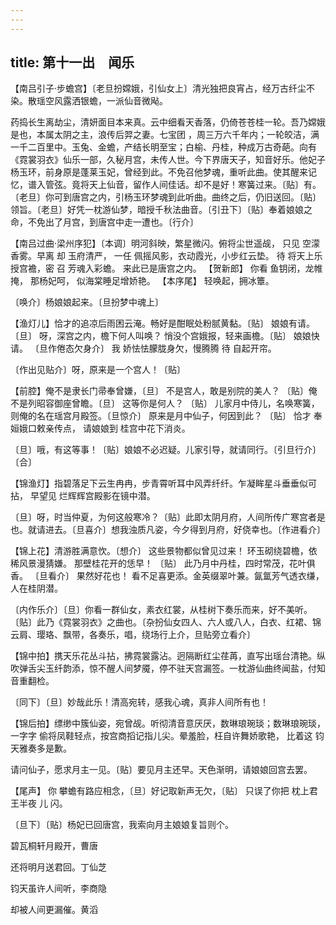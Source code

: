 ```yaml
---
---
---
```

title: 第十一出　闻乐
---



【南吕引子·步蟾宫】〔老旦扮嫦娥，引仙女上〕清光独把良宵占，经万古纤尘不染。散瑶空风露洒银蟾，一派仙音微飐。

药捣长生离劫尘，清妍面目本来真。云中细看天香落，仍倚苍苍桂一轮。吾乃嫦娥是也，本属太阴之主，浪传后羿之妻。七宝团 ，周三万六千年内；一轮皎洁，满一千二百里中。玉兔、金蟾，产结长明至宝；白榆、丹桂，种成万古奇葩。向有《霓裳羽衣》仙乐一部，久秘月宫，未传人世。今下界唐天子，知音好乐。他妃子杨玉环，前身原是蓬莱玉妃，曾经到此。不免召他梦魂，重听此曲。使其醒来记忆，谱入管弦。竟将天上仙音，留作人间佳话。却不是好！寒簧过来。〔贴〕有。〔老旦〕你可到唐宫之内，引杨玉环梦魂到此听曲。曲终之后，仍旧送回。〔贴〕领旨。〔老旦〕好凭一枕游仙梦，暗授千秋法曲音。〔引丑下〕〔贴〕奉着娘娘之命，不免出了月宫，到唐宫中走一遭也。〔行介〕



【南吕过曲·梁州序犯】〔本调〕明河斜映，繁星微闪。俯将尘世遥觇， 只见 空濛香雾。早离 却 玉府清严， 一任 佩摇风影，衣动霞光，小步红云垫。 待 将天上乐授宫襜，密 召 芳魂入彩蟾。 来此已是唐宫之内。 【贺新郎】 你看 鱼钥闭，龙帷掩， 那杨妃呵， 似海棠睡足增娇艳。 【本序尾】 轻唤起，拥冰簟。

〔唤介〕杨娘娘起来。〔旦扮梦中魂上〕



【渔灯儿】恰才的追凉后雨困云淹。畅好是酣眠处粉腻黄黏。〔贴〕 娘娘有请。 〔旦〕 呀，深宫之内，檐下何人叫唤？ 悄没个宫娥报，轻来画檐。〔贴〕 娘娘快请。 〔旦作倦态欠身介〕 我 娇怯怯朦胧身欠，慢腾腾 待 自起开帘。

〔作出见贴介〕呀，原来是一个宫人！〔贴〕



【前腔】俺不是隶长门帚奉曾嫌，〔旦〕 不是宫人，敢是别院的美人？ 〔贴〕俺不是列昭容御座曾瞻。〔旦〕 这等你是何人？ 〔贴〕 儿家月中侍儿，名唤寒簧， 则俺的名在瑶宫月殿签。〔旦惊介〕 原来是月中仙子，何因到此？ 〔贴〕 恰才 奉姮娥口敕亲传点， 请娘娘到 桂宫中花下消炎。

〔旦〕哦，有这等事！〔贴〕娘娘不必迟疑。儿家引导，就请同行。〔引旦行介〕〔合〕





【锦渔灯】指碧落足下云生冉冉，步青霄听耳中风弄纤纤。乍凝眸星斗垂垂似可拈， 早望见 烂辉辉宫殿影在镜中潜。

〔旦〕呀，时当仲夏，为何这般寒冷？〔贴〕此即太阴月府，人间所传广寒宫者是也。就请进去。〔旦喜介〕想我浊质凡姿，今夕得到月府，好侥幸也。〔作进看介〕



【锦上花】清游胜满意忺。〔想介〕 这些景物都似曾见过来！ 环玉砌绕碧檐，依稀风景漫猜嫌。 那壁桂花开的恁早！ 〔贴〕 此乃月中丹桂，四时常茂，花叶俱香。 〔旦看介〕 果然好花也！ 看不足喜更添。金英缀翠叶兼。氤氲芳气透衣缣，人在桂阴潜。

〔内作乐介〕〔旦〕你看一群仙女，素衣红裳，从桂树下奏乐而来，好不美听。〔贴〕此乃《霓裳羽衣》之曲也。〔杂扮仙女四人、六人或八人，白衣、红裙、锦云肩、璎珞、飘带，各奏乐，唱，绕场行上介，旦贴旁立看介〕



【锦中拍】携天乐花丛斗拈，拂霓裳露沾。迥隔断红尘荏苒，直写出瑶台清艳。纵吹弹舌尖玉纤韵添，惊不醒人间梦魇，停不驻天宫漏签。一枕游仙曲终闻盐，付知音重翻检。

〔同下〕〔旦〕妙哉此乐！清高宛转，感我心魂，真非人间所有也！



【锦后拍】缥缈中簇仙姿，宛曾觇。听彻清音意厌厌，数琳琅琬琰；数琳琅琬琰， 一字字 偷将凤鞋轻点，按宫商搯记指儿尖。晕羞脸，枉自许舞娇歌艳， 比着这 钧天雅奏多是歉。

请问仙子，愿求月主一见。〔贴〕要见月主还早。天色渐明，请娘娘回宫去罢。



【尾声】 你 攀蟾有路应相念，〔旦〕好记取新声无欠，〔贴〕 只误了你把 枕上君王半夜 儿 闪。

〔旦下〕〔贴〕杨妃已回唐宫，我索向月主娘娘复旨则个。



碧瓦桐轩月殿开，曹唐





还将明月送君回。丁仙芝





钧天虽许人间听，李商隐





却被人间更漏催。黄滔